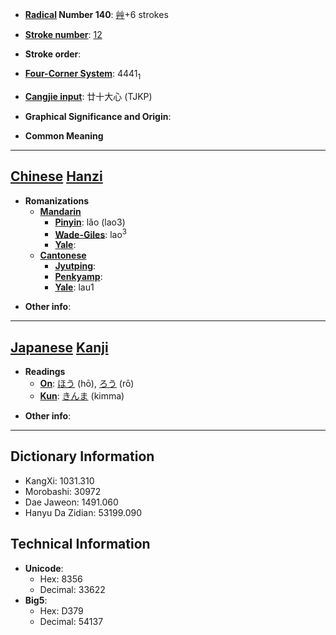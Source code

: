 * '''[[Wiktionary:Chinese radical index| Radical]] Number 140''': [[Wiktionary:Chinese radical index 艸|艸]]+6 strokes

* '''[[Wiktionary:Chinese total strokes index|Stroke number]]''': [[Wiktionary:Chinese total strokes index 12|12]]

* '''Stroke order''': 

* '''[[Wiktionary:Chinese four corner index|Four-Corner System]]''': 4441<sub>1</sub>

* '''[[Wiktionary:Chinese Cangjie index|Cangjie input]]''': 廿十大心 (TJKP)

* '''Graphical Significance and Origin''': 

* '''Common Meaning'''

----

== [[Chinese]] [[Hanzi]] ==

* '''Romanizations'''
** '''[[Mandarin]]'''
*** '''[[Pinyin]]''': lǎo (lao3)
*** '''[[Wade-Giles]]''': lao<sup>3</sup>
*** '''[[Yale]]''': 
** '''[[Cantonese]]'''
*** '''[[Jyutping]]''':
*** '''[[Penkyamp]]''': 
*** '''[[Yale]]''': lau1

* '''Other info''': 

----

== [[Japanese]] [[Kanji]] ==

* '''Readings'''
** '''[[On]]''': [[ほう]] (hō), [[ろう]] (rō)
** '''[[Kun]]''': [[きんま]] (kimma)

* '''Other info''':  

----

== Dictionary Information ==

* KangXi: 1031.310
* Morobashi: 30972
* Dae Jaweon: 1491.060
* Hanyu Da Zidian: 53199.090

== Technical Information ==

* '''Unicode''':
** Hex: 8356
** Decimal: 33622
* '''Big5''':
** Hex: D379
** Decimal: 54137